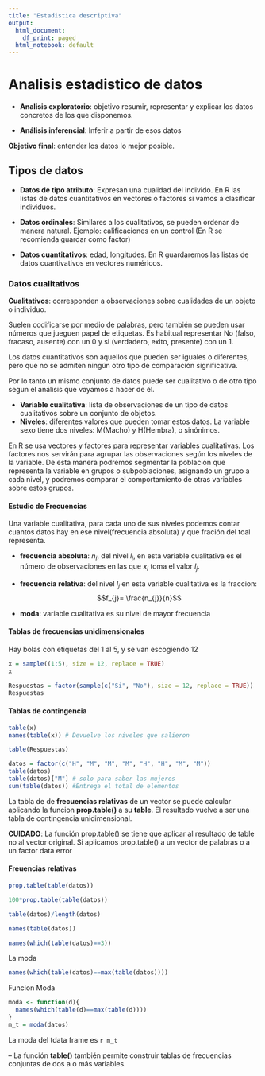 ```yaml
---
title: "Estadistica descriptiva"
output:
  html_document:
    df_print: paged
  html_notebook: default
---
```


# Analisis estadistico de datos

* **Analisis exploratorio**: objetivo resumir, representar y explicar los datos concretos de los que disponemos.

* **Análisis inferencial**: Inferir a partir de esos datos

**Objetivo final**: entender los datos lo mejor posible.

## Tipos de datos

* **Datos de tipo atributo**: Expresan una cualidad del individo. En R las listas de datos cuantitativos en vectores o factores si vamos a clasificar individuos.

* **Datos ordinales**: Similares a los cualitativos, se pueden ordenar de manera natural. Ejemplo: calificaciones en un control (En R se recomienda guardar como factor)

* **Datos cuantitativos**: edad, longitudes. En R guardaremos las listas de datos cuantivativos en vectores numéricos.

### Datos cualitativos

**Cualitativos**: corresponden a observaciones sobre cualidades de un objeto o individuo.

Suelen codificarse por medio de palabras, pero también se pueden usar números que jueguen papel de etiquetas.
Es habitual representar No (falso, fracaso, ausente) con un 0 y si (verdadero, exito, presente) con un 1.

Los datos cuantitativos son aquellos que pueden ser iguales o diferentes, pero que no se admiten ningún otro tipo de comparación significativa.

Por lo tanto un mismo conjunto de datos puede ser cualitativo o de otro tipo segun el análisis que vayamos a hacer de él.

* **Variable cualitativa**: lista de observaciones de un tipo de datos cualitativos sobre un conjunto de objetos.
* **Niveles**: diferentes valores que pueden tomar estos datos. La variable sexo tiene dos niveles: M(Macho) y H(Hembra), o sinónimos.

En R se usa vectores y factores para representar variables cualitativas. Los factores nos servirán para agrupar las observaciones según los niveles de la variable. De esta manera podremos segmentar la población que representa la variable en grupos o subpoblaciones, asignando un grupo a cada nivel, y podremos comparar el comportamiento de otras variables sobre estos grupos.

#### Estudio de Frecuencias

Una variable cualitativa, para cada uno de sus niveles podemos contar cuantos datos hay en ese nivel(frecuencia absoluta) y que fración del toal representa.

* **frecuencia absoluta**: $n_{i}$, del nivel $l_{j}$, en esta variable cualitativa es el número de observaciones en las que $x_{i}$ toma el valor $l_{j}$.
* **frecuencia relativa**: del nivel $l_{j}$ en esta variable cualitativa es la fraccion: $$f_{j}= \frac{n_{j}}{n}$$

* **moda**: variable cualitativa es su nivel de mayor frecuencia

#### Tablas de frecuencias unidimensionales

Hay bolas con etiquetas del 1 al 5, y se van escogiendo 12
```r
x = sample((1:5), size = 12, replace = TRUE)
x
```


```r
Respuestas = factor(sample(c("Si", "No"), size = 12, replace = TRUE))
Respuestas
```

#### **Tablas de contingencia**
```r
table(x)
names(table(x)) # Devuelve los niveles que salieron
```

```r
table(Respuestas)

```


```r
datos = factor(c("H", "M", "M", "M", "H", "H", "M", "M"))
table(datos)
table(datos)["M"] # solo para saber las mujeres
sum(table(datos)) #Entrega el total de elementos
```

La tabla de de **frecuencias relativas** de un vector se puede calcular aplicando la funcion **prop.table()** a su **table**. El resultado vuelve a ser una tabla de contingencia unidimensional.

**CUIDADO**: La función prop.table() se tiene que aplicar al resultado de table no al vector original. Si aplicamos prop.table() a un vector de palabras o a un factor data error

#### Freuencias relativas

```r
prop.table(table(datos))
```

```r
100*prop.table(table(datos))
```

```r
table(datos)/length(datos)
```

```r
names(table(datos))
```

```r
names(which(table(datos)==3))
```

La moda
```r
names(which(table(datos)==max(table(datos))))
```

Funcion Moda
```r
moda <- function(d){
  names(which(table(d)==max(table(d))))
}
m_t = moda(datos)
```

La moda del tdata frame es `r m_t`

--
La función **table()** también permite construir tablas de frecuencias conjuntas de dos a o más variables.






